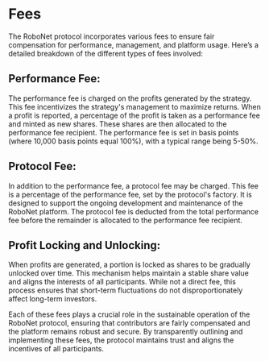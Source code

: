 # Fees

The RoboNet protocol incorporates various fees to ensure fair compensation for performance, management, and platform usage. Here’s a detailed breakdown of the different types of fees involved:

## Performance Fee:
The performance fee is charged on the profits generated by the strategy. This fee incentivizes the strategy's management to maximize returns. When a profit is reported, a percentage of the profit is taken as a performance fee and minted as new shares. These shares are then allocated to the performance fee recipient. The performance fee is set in basis points (where 10,000 basis points equal 100%), with a typical range being 5-50%.

## Protocol Fee:
In addition to the performance fee, a protocol fee may be charged. This fee is a percentage of the performance fee, set by the protocol's factory. It is designed to support the ongoing development and maintenance of the RoboNet platform. The protocol fee is deducted from the total performance fee before the remainder is allocated to the performance fee recipient.

## Profit Locking and Unlocking:
When profits are generated, a portion is locked as shares to be gradually unlocked over time. This mechanism helps maintain a stable share value and aligns the interests of all participants. While not a direct fee, this process ensures that short-term fluctuations do not disproportionately affect long-term investors.

Each of these fees plays a crucial role in the sustainable operation of the RoboNet protocol, ensuring that contributors are fairly compensated and the platform remains robust and secure. By transparently outlining and implementing these fees, the protocol maintains trust and aligns the incentives of all participants.
